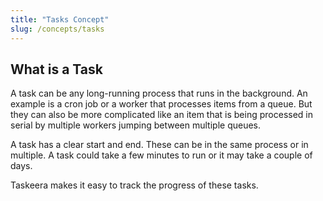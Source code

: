 ```yaml
---
title: "Tasks Concept"
slug: /concepts/tasks
---
```


## What is a Task

A task can be any long-running process that runs in the background. An example is a cron job or a worker that processes items from a queue. But they can also be more complicated like an item that is being processed in serial by multiple workers jumping between multiple queues.

A task has a clear start and end. These can be in the same process or in multiple. A task could take a few minutes to run or it may take a couple of days.

Taskeera makes it easy to track the progress of these tasks.
